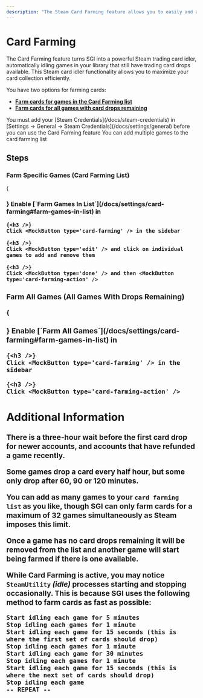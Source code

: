 ```yaml
---
description: "The Steam Card Farming feature allows you to easily and automatically farm Steam trading cards for you Steam games."
---
```




# Card Farming

The Card Farming feature turns SGI into a powerful Steam trading card idler, automatically idling games in your library that still have trading card drops available. This Steam card idler functionality allows you to maximize your card collection efficiently.

You have two options for farming cards: 
* **[Farm cards for games in the Card Farming list](/docs/features/card-farming#card-farming-list)**
* **[Farm cards for all games with card drops remaining](/docs/features/card-farming#all-games-with-drops)**

<Callout type="info">
    You must add your [Steam Credentials](/docs/steam-credentials) in [Settings → General → Steam Credentials](/docs/settings/general) before you can use the Card Farming feature
</Callout>

<Callout type="info">
    You can add multiple games to the card farming list
</Callout>

## Steps

### Farm Specific Games (Card Farming List)

<Steps>
    {<h3 />}
    Enable [`Farm Games In List`](/docs/settings/card-farming#farm-games-in-list) in <MockButton type='context-cog' content='Settings > Card Farming' />

    {<h3 />}
    Click <MockButton type='card-farming' /> in the sidebar

    {<h3 />}
    Click <MockButton type='edit' /> and click on individual games to add and remove them

    {<h3 />}
    Click <MockButton type='done' /> and then <MockButton type='card-farming-action' />

</Steps>

### Farm All Games (All Games With Drops Remaining)

<Steps>
    {<h3 />}
    Enable [`Farm All Games`](/docs/settings/card-farming#farm-games-in-list) in <MockButton type='context-cog' content='Settings > Card Farming' />

    {<h3 />}
    Click <MockButton type='card-farming' /> in the sidebar

    {<h3 />}
    Click <MockButton type='card-farming-action' />
</Steps>

## Additional Information

There is a three-hour wait before the first card drop for newer accounts, and accounts that have refunded a game recently.

Some games drop a card every half hour, but some only drop after 60, 90 or 120 minutes.

You can add as many games to your `card farming list` as you like, though SGI can only farm cards for a maximum of 32 games simultaneously as Steam imposes this limit.

Once a game has no card drops remaining it will be removed from the list and another game will start being farmed if there is one available.

While Card Farming is active, you may notice `SteamUtility` *(idle)* processes starting and stopping occasionally. This is because SGI uses the following method to farm cards as fast as possible:

```
Start idling each game for 5 minutes
Stop idling each games for 1 minute
Start idling each game for 15 seconds (this is where the first set of cards should drop)
Stop idling each games for 1 minute
Start idling each game for 30 minutes
Stop idling each games for 1 minute
Start idling each game for 15 seconds (this is where the next set of cards should drop)
Stop idling each game
-- REPEAT --
```